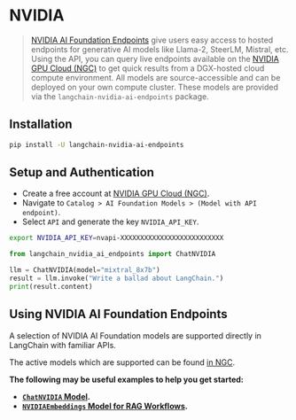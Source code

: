 # NVIDIA

> [NVIDIA AI Foundation Endpoints](https://www.nvidia.com/en-us/ai-data-science/foundation-models/) give users easy access to hosted endpoints for generative AI models like Llama-2, SteerLM, Mistral, etc. Using the API, you can query live endpoints available on the [NVIDIA GPU Cloud (NGC)](https://catalog.ngc.nvidia.com/ai-foundation-models) to get quick results from a DGX-hosted cloud compute environment. All models are source-accessible and can be deployed on your own compute cluster.
These models are provided via the `langchain-nvidia-ai-endpoints` package.

## Installation

```bash
pip install -U langchain-nvidia-ai-endpoints
```

## Setup and Authentication

- Create a free account at [NVIDIA GPU Cloud (NGC)](https://catalog.ngc.nvidia.com/).
- Navigate to `Catalog > AI Foundation Models > (Model with API endpoint)`.
- Select `API` and generate the key `NVIDIA_API_KEY`.

```bash
export NVIDIA_API_KEY=nvapi-XXXXXXXXXXXXXXXXXXXXXXXXXX
```

```python
from langchain_nvidia_ai_endpoints import ChatNVIDIA

llm = ChatNVIDIA(model="mixtral_8x7b")
result = llm.invoke("Write a ballad about LangChain.")
print(result.content)
```

## Using NVIDIA AI Foundation Endpoints

A selection of NVIDIA AI Foundation models are supported directly in LangChain with familiar APIs.

The active models which are supported can be found [in NGC](https://catalog.ngc.nvidia.com/orgs/nvidia/teams/ai-foundation/).

**The following may be useful examples to help you get started:**
- **[`ChatNVIDIA` Model](/docs/integrations/chat/nvidia_ai_endpoints).**
- **[`NVIDIAEmbeddings` Model for RAG Workflows](/docs/integrations/text_embedding/nvidia_ai_endpoints).**
